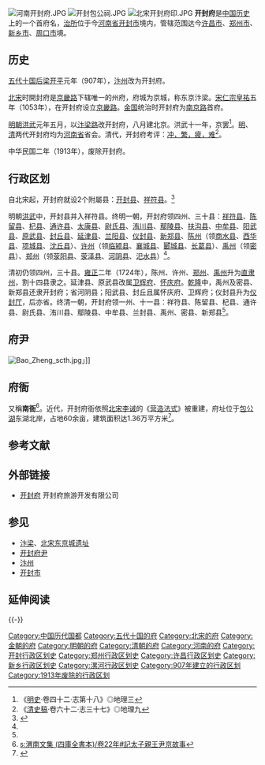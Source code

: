 [[File:河南开封府.JPG|thumb]]
[[File:开封包公祠.JPG|thumb]]
[[File:北宋开封府印.JPG|thumb]]
'''开封府'''是[[中国历史|中国历史]]上的一个首府名，[[治所|治所]]位于今[[河南省|河南省]][[开封市|开封市]]境内，管辖范围达今[[许昌市|许昌市]]、[[郑州市|郑州市]]、[[新乡市|新乡市]]、[[周口市|周口市]]境。

== 历史 ==
[[五代十国|五代十国]][[后梁|后梁]][[開平_(年號)|开平]]元年（907年），[[汴州|汴州]]改为开封府。

[[北宋|北宋]]时開封府是[[京畿路|京畿路]]下辖唯一的州府，府城为京城，称东京汴梁。[[宋仁宗|宋仁宗]][[皇祐|皇祐]]五年（1053年），在开封府设立[[京畿路|京畿路]]。[[金国|金国]]统治时开封府为[[南京路_(金朝)|南京路]]首府。

[[明朝|明朝]][[洪武|洪武]]元年五月，以[[汴梁路|汴梁路]]改开封府，八月建北京。洪武十一年，京罢<ref name="ms1">《[[明史|明史]]·卷四十二·志第十八》◎地理三</ref>。[[明朝|明]]、[[清朝|清]]两代开封府均为[[河南省|河南省]]省会。清代，开封府考评：[[衝繁疲難|冲，繁，疲，难]]<ref name="qsg1">《[[清史稿|清史稿]]·卷六十二·志三十七》◎地理九</ref>。

中华民国二年（1913年），废除开封府。

== 行政区划 ==
自北宋起，开封府就设2个附屬县：[[开封县|开封县]]、[[祥符县|祥符县]]。<ref>{{cite web |url = http://cul.shangdu.com/hnwh/20110701/273_356687.shtml |title = 开封府的历史 北宋天下第一府衙--开封府 |publisher = 商都网 |date = 2011-07-01 |language = zh-hans |deadurl = yes |archiveurl = https://web.archive.org/web/20110828150740/http://cul.shangdu.com/hnwh/20110701/273_356687.shtml |archivedate = 2011-08-28 |access-date = 2011-08-09 }}</ref>

明朝[[洪武|洪武]]中，开封县并入祥符县。终明一朝，开封府领四州、三十县：[[祥符县|祥符县]]、[[陳留縣|陈留县]]、[[杞县|杞县]]、[[通许县|通许县]]、[[太康县|太康县]]、[[尉氏县|尉氏县]]、[[洧川县|洧川县]]、[[鄢陵县|鄢陵县]]、[[扶沟县|扶沟县]]、[[中牟县|中牟县]]、[[阳武县|阳武县]]、[[原武县|原武县]]、[[封丘县|封丘县]]、[[延津县|延津县]]、[[兰阳县|兰阳县]]、[[仪封县|仪封县]]、[[新郑县|新郑县]]、[[陳州|陈州]]（领[[商水县|商水县]]、[[西华县|西华县]]、[[项城市|项城县]]、[[沈丘县|沈丘县]]）、[[許州|许州]]（领[[临颍县|临颍县]]、[[襄城县|襄城县]]、[[郾城区|郾城县]]、[[长葛县|长葛县]]）、[[禹州_(古代)|禹州]]（领[[密县|密县]]）、[[郑州_(古代)|郑州]]（领[[荥阳县|荥阳县]]、[[荥泽县|荥泽县]]、[[河阴县|河阴县]]、[[汜水县|汜水县]]）<ref name="ms1"/>。

清初仍领四州，三十县。[[雍正|雍正]]二年（1724年），陈州、许州、[[郑州|郑州]]、[[禹州|禹州]]升为[[直隶州|直隶州]]，割十四县隶之。延津县、原武县改属[[卫辉府|卫辉府]]、[[怀庆府|怀庆府]]。[[乾隆|乾隆]]中，禹州及密县、新郑县还隶开封府；省河阴县；阳武县、封丘且属怀庆府、卫辉府；仪封县升为[[仪封厅|仪封厅]]，后亦省。终清一朝，开封府领一州、十一县：祥符县、陈留县、杞县、通许县、尉氏县、洧川县、鄢陵县、中牟县、兰封县、禹州、密县、新郑县<ref name="qsg1"/>。

== 府尹 ==
[[File:Bao_Zheng_scth.jpg|thumb]]」]]
{{Main|开封府尹}}

== 府衙 ==
{{See also|北宋东京城遗址}}

又稱'''南衙'''<ref>[[s:渭南文集_(四庫全書本)/卷22年#記太子親王尹京故事|s:渭南文集 (四庫全書本)/卷22年#記太子親王尹京故事]]</ref>。近代，开封府衙依照[[北宋|北宋]][[李诫_(北宋)|李诫]]的《[[营造法式|营造法式]]》被重建，府址位于[[包公湖|包公湖]]东湖北岸，占地60余亩，建筑面积达1.36万平方米<ref>{{cite web |url = http://www.china.com.cn/travel/txt/2010-11/08/content_21296433.htm |title = 开封府：看一眼气势恢弘 品一方浩然正气 |publisher = 中国网 |date = 2010-11-08 |language = zh-cn |access-date = 2011-08-09 |archive-date = 2021-10-04 |archive-url = https://web.archive.org/web/20211004093429/http://www.china.com.cn/travel/txt/2010-11/08/content_21296433.htm |dead-url = no }}</ref>。

== 参考文献 ==
{{Reflist|2}}

== 外部链接 ==
* [http://www.kaifengfu.cn/ 开封府] {{Wayback|url=http://www.kaifengfu.cn/ |date=20211004093423 }} 开封府旅游开发有限公司

== 参见 ==
{{Portal box|中国|河南|历史}}
* [[汴梁|汴梁]]、[[北宋东京城遗址|北宋东京城遗址]]
* [[开封府尹|开封府尹]]
* [[汴州|汴州]]
* [[开封市|开封市]]

== 延伸阅读 ==
{{Wikisource further reading}}

{{-}}
{{中国都城}}
{{五代行政區劃|nocat}}
{{北宋行政区划|nocat}}
{{金朝行政区划|nocat}}
{{明朝行政区划|nocat}}
{{清朝河南省行政區劃|nocat}}
{{河南省历史二级政区|nocat}}

[[Category:中国历代国都|Category:中国历代国都]]
[[Category:五代十国的府|Category:五代十国的府]]
[[Category:北宋的府|Category:北宋的府]]
[[Category:金朝的府|Category:金朝的府]]
[[Category:明朝的府|Category:明朝的府]]
[[Category:清朝的府|Category:清朝的府]]
[[Category:河南的府|Category:河南的府]]
[[Category:开封行政区划史|Category:开封行政区划史]]
[[Category:郑州行政区划史|Category:郑州行政区划史]]
[[Category:许昌行政区划史|Category:许昌行政区划史]]
[[Category:新乡行政区划史|Category:新乡行政区划史]]
[[Category:漯河行政区划史|Category:漯河行政区划史]]
[[Category:907年建立的行政区划|Category:907年建立的行政区划]]
[[Category:1913年废除的行政区划|Category:1913年废除的行政区划]]